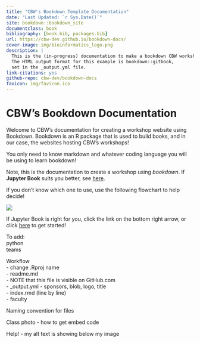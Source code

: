 ```yaml
--- 
title: "CBW's Bookdown Template Documentation"
date: "Last Updated: `r Sys.Date()`"
site: bookdown::bookdown_site
documentclass: book
bibliography: [book.bib, packages.bib]
url: https://cbw-dev.github.io/bookdown-docs/
cover-image: img/bioinformatics_logo.png
description: |
  This is the (in-progress) documentation to make a bookdown CBW workshop.
  The HTML output format for this example is bookdown::gitbook,
  set in the _output.yml file.
link-citations: yes
github-repo: cbw-dev/bookdown-docs
favicon: img/favicon.ico
---
```


# CBW's Bookdown Documentation

Welcome to CBW's documentation for creating a workshop website using Bookdown. Bookdown is an R package that is used to build books, and in our case, the websites hosting CBW's workshops!

You only need to know markdown and whatever coding language you will be using to learn bookdown!

Note, this is the documentation to create a workshop using *bookdown*. If **Jupyter Book** suits you better, see [here](https://cbw-dev.github.io/jupyterbook-docs/).

If you don't know which one to use, use the following flowchart to help decide!

<img src="https://docs.google.com/drawings/d/e/2PACX-1vSZaIjEG1ebE4EpmajloUcBcG304StHdlC53Uio9obBFmxK5j190fcgpiNhx5p5p-FYILaoWz9Y5ZXb/pub?w=1663&amp;h=1044">

If Jupyter Book is right for you, click the link on the bottom right arrow, or click [here](#get-started) to get started!


To add:  
python  
teams  

Workflow  
- change .Rproj name  
- readme.md  
  - NOTE that this file is visible on GitHub.com  
- _output.yml - sponsors, blob, logo, title  
- index.rmd (line by line)  
- faculty  


Naming convention for files

Class photo - how to get embed code


Help!
- my alt text is showing below my image
